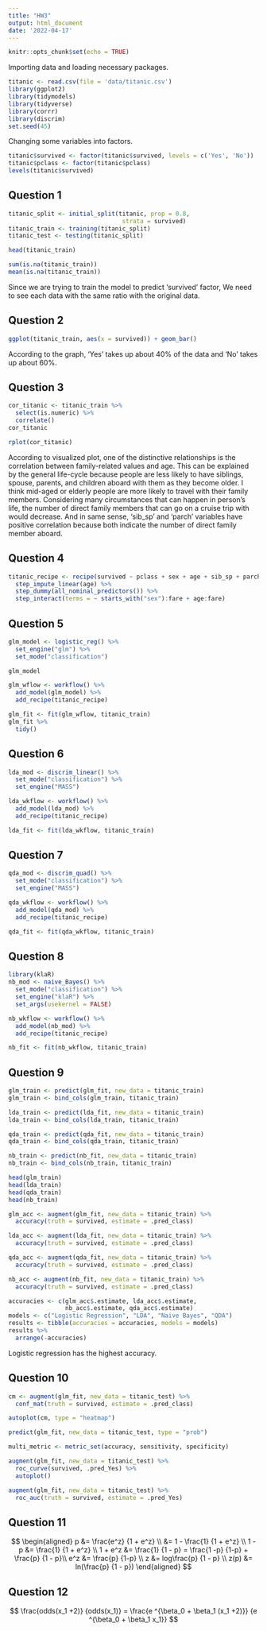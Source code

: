 ```yaml
---
title: "HW3"
output: html_document
date: '2022-04-17'
---
```


```r
knitr::opts_chunk$set(echo = TRUE)
```

Importing data and loading necessary packages.
```r
titanic <- read.csv(file = 'data/titanic.csv')
library(ggplot2)
library(tidymodels)
library(tidyverse)
library(corrr)
library(discrim)
set.seed(45)
```

Changing some variables into factors.
```r
titanic$survived <- factor(titanic$survived, levels = c('Yes', 'No'))
titanic$pclass <- factor(titanic$pclass)
levels(titanic$survived)
```


## Question 1

```r
titanic_split <- initial_split(titanic, prop = 0.8,
                                strata = survived)
titanic_train <- training(titanic_split)
titanic_test <- testing(titanic_split)
```

```r
head(titanic_train)
```

```r
sum(is.na(titanic_train))
mean(is.na(titanic_train))
```


Since we are trying to train the model to predict 'survived' factor, We need to see each data with the same ratio with the original data.

## Question 2

```r
ggplot(titanic_train, aes(x = survived)) + geom_bar()
```

According to the graph, 'Yes' takes up about 40% of the data and 'No' takes up about 60%.


## Question 3
```r
cor_titanic <- titanic_train %>%
  select(is.numeric) %>%
  correlate()
cor_titanic
```

```r
rplot(cor_titanic)
```

According to visualized plot, one of the distinctive relationships is the correlation between family-related values and age. This can be explained by the general life-cycle because people are less likely to have siblings, spouse, parents, and children aboard with them as they become older. I think mid-aged or elderly people are more likely to travel with their family members. Considering many circumstances that can happen in person's life, the number of direct family members that can go on a cruise trip with would decrease. And in same sense, 'sib_sp' and 'parch' variables have positive correlation because both indicate the number of direct family member aboard. 


## Question 4

```r
titanic_recipe <- recipe(survived ~ pclass + sex + age + sib_sp + parch + fare , data = titanic_train) %>%
  step_impute_linear(age) %>%
  step_dummy(all_nominal_predictors()) %>%
  step_interact(terms = ~ starts_with("sex"):fare + age:fare)
```


## Question 5

```r
glm_model <- logistic_reg() %>% 
  set_engine("glm") %>%
  set_mode("classification")

glm_model
```

```r
glm_wflow <- workflow() %>% 
  add_model(glm_model) %>% 
  add_recipe(titanic_recipe)

glm_fit <- fit(glm_wflow, titanic_train)
glm_fit %>%
  tidy()
```


## Question 6

```r
lda_mod <- discrim_linear() %>% 
  set_mode("classification") %>% 
  set_engine("MASS")

lda_wkflow <- workflow() %>% 
  add_model(lda_mod) %>% 
  add_recipe(titanic_recipe)

lda_fit <- fit(lda_wkflow, titanic_train)
```


## Question 7

```r
qda_mod <- discrim_quad() %>% 
  set_mode("classification") %>% 
  set_engine("MASS")

qda_wkflow <- workflow() %>% 
  add_model(qda_mod) %>% 
  add_recipe(titanic_recipe)

qda_fit <- fit(qda_wkflow, titanic_train)
```


## Question 8

```r
library(klaR)
nb_mod <- naive_Bayes() %>% 
  set_mode("classification") %>% 
  set_engine("klaR") %>% 
  set_args(usekernel = FALSE) 

nb_wkflow <- workflow() %>% 
  add_model(nb_mod) %>% 
  add_recipe(titanic_recipe)

nb_fit <- fit(nb_wkflow, titanic_train)
```


## Question 9

```r
glm_train <- predict(glm_fit, new_data = titanic_train)
glm_train <- bind_cols(glm_train, titanic_train)

lda_train <- predict(lda_fit, new_data = titanic_train)
lda_train <- bind_cols(lda_train, titanic_train)

qda_train <- predict(qda_fit, new_data = titanic_train)
qda_train <- bind_cols(qda_train, titanic_train)

nb_train <- predict(nb_fit, new_data = titanic_train)
nb_train <- bind_cols(nb_train, titanic_train)

head(glm_train)
head(lda_train)
head(qda_train)
head(nb_train)
```


```r
glm_acc <- augment(glm_fit, new_data = titanic_train) %>%
  accuracy(truth = survived, estimate = .pred_class)

lda_acc <- augment(lda_fit, new_data = titanic_train) %>%
  accuracy(truth = survived, estimate = .pred_class)

qda_acc <- augment(qda_fit, new_data = titanic_train) %>%
  accuracy(truth = survived, estimate = .pred_class)

nb_acc <- augment(nb_fit, new_data = titanic_train) %>%
  accuracy(truth = survived, estimate = .pred_class)

accuracies <- c(glm_acc$.estimate, lda_acc$.estimate, 
                nb_acc$.estimate, qda_acc$.estimate)
models <- c("Logistic Regression", "LDA", "Naive Bayes", "QDA")
results <- tibble(accuracies = accuracies, models = models)
results %>% 
  arrange(-accuracies)
```
Logistic regression has the highest accuracy.


## Question 10

```r
cm <- augment(glm_fit, new_data = titanic_test) %>%
  conf_mat(truth = survived, estimate = .pred_class) 
```

```r
autoplot(cm, type = "heatmap")
```


```r
predict(glm_fit, new_data = titanic_test, type = "prob")

multi_metric <- metric_set(accuracy, sensitivity, specificity)

augment(glm_fit, new_data = titanic_test) %>%
  roc_curve(survived, .pred_Yes) %>%
  autoplot()
```


```r
augment(glm_fit, new_data = titanic_test) %>%
  roc_auc(truth = survived, estimate = .pred_Yes)
```


## Question 11
$$
\begin{aligned}
p &= \frac{e^z} {1 + e^z} \\
&= 1 - \frac{1} {1 + e^z} \\
1 - p &= \frac{1} {1 + e^z} \\
1 + e^z &= \frac{1} {1 - p}  = \frac{1 -p} {1-p} + \frac{p} {1 - p}\\
e^z &= \frac{p} {1-p} \\
z &= log\frac{p} {1 - p} \\
z(p) &= ln(\frac{p} {1 - p})
\end{aligned}
$$


## Question 12

$$
\frac{odds(x_1 +2)} {odds(x_1)} = \frac{e ^{\beta_0 + \beta_1 (x_1 +2)}} {e ^{\beta_0 + \beta_1 x_1}}
$$


